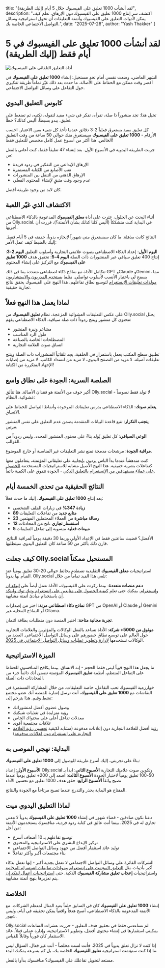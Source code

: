   title: "لقد أنشأت 1000 تعليق على الفيسبوك خلال 5 أيام (إليك الطريقة)",
  description: "اكتشف سر إنتاج 1000 تعليق على الفيسبوك دون الإرهاق. تعلم كيف يمكن لأدوات التعليق على الفيسبوك وأتمتة التعليقات أن تحول استراتيجية وسائل التواصل الاجتماعي الخاصة بك.",
  date: "2025-07-28",
  author: "Yash Thakker"
}

# لقد أنشأت 1000 تعليق على الفيسبوك في 5 أيام فقط (إليك الطريقة)

![أداة التعليق التلقائي على الفيسبوك](/images/blog-posts/facebook-1000-comments.jpeg)

الشهر الماضي، وضعت نفسي أمام تحدٍ مستحيل: إنشاء **1000 تعليق على الفيسبوك** في أقصر وقت ممكن مع الحفاظ على الأصالة. ما حدث بعد ذلك غيّر تماماً طريقة تفكيري حول التفاعل على وسائل التواصل الاجتماعي.

## كابوس التعليق اليدوي

تخيل هذا: تجد منشوراً ذا صلة، تقرأه، تفكر في شيء مفيد لتقوله، تكتبه، ثم تضغط على تعليق. يبدو بسيطاً، أليس كذلك؟ خطأ.

كل تعليق مفيد يستغرق فعلياً 2-3 دقائق عندما تأخذ كل شيء بعين الاعتبار. احسب الأرقام - **1000 تعليق على الفيسبوك** سيستغرق منك حوالي 50 ساعة من وقت التعليق الخالص. هذا أكثر من أسبوع عمل كامل مخصص للتعليق فقط!

جربت الطريقة اليدوية في الأسبوع الأول. بعد إنشاء 47 تعليقاً فقط، كنت أعاني بالفعل من:
- الإرهاق الإبداعي من التفكير في ردود فريدة
- تعب الأصابع من الكتابة المستمرة
- الإرهاق الذهني من التنقل بين المنشورات
- عدم وجود وقت متبقٍ لإنشاء المحتوى الفعلي

كان لابد من وجود طريقة أفضل.

## الاكتشاف الذي غيّر اللعبة

أثناء البحث عن الحلول، عثرت على أداة **معلق الفيسبوك** المدعومة بالذكاء الاصطناعي من Olly.social. في البداية كنت متشككاً (أليس كلنا كذلك بشأن الأتمتة؟)، قررت أن أجربها.

النتائج كانت مذهلة. ما كان سيستغرق مني شهوراً لإنجازه يدوياً، حققته في 5 أيام فقط. إليك بالضبط كيف عمل الأمر:

**اليوم الأول**: إعداد الذكاء الاصطناعي بصوت علامتي التجارية وأسلوب التعليق
**اليوم 2-3**: إنتاج 400 تعليق سياقي عبر المنشورات ذات الصلة
**اليوم 4-5**: تحقيق هدف **1000 تعليق على الفيسبوك** مع التركيز على إنشاء المحتوى

تتكامل الأداة مع نماذج ذكاء اصطناعي متعددة بما في ذلك GPT وClaude وGemini، مما يسمح لي باختيار الأنسب لأسلوب تواصلي. مثلما [يستخدم المدربون والاستشاريون مولدات تعليقات الإنستغرام](https://www.olly.social/blog/post/how-coaches-consultants-use-ig-comment-generator) لتوسيع نطاق تفاعلهم، هذا النهج على الفيسبوك يحقق نتائج تجارية حقيقية.

## لماذا يعمل هذا النهج فعلاً

على عكس التعليقات العشوائية المزعجة، نظام **تعليق الفيسبوك** من Olly.social يحلل محتوى كل منشور وينتج ردوداً ذات صلة سياقية. الذكاء الاصطناعي يفهم:

- مشاعر ونبرة المنشور
- طول الرد المناسب
- المصطلحات الخاصة بالصناعة
- اتساق صوت العلامة التجارية

تطبيق سطح المكتب يعمل باستمرار في الخلفية، يجد تلقائياً المنشورات ذات الصلة وينتج تعليقات أصيلة. لا مزيد من التصفح اليدوي، لا مزيد من انسداد الكاتب، لا مزيد من إصابات الإجهاد المتكررة من الكتابة!

## الصلصة السرية: الجودة على نطاق واسع

أكبر خوف من الأتمتة هو فقدان الأصالة. هنا تتألق Olly.social - لا تولد فقط نصوصاً عشوائية. النظام:

**يتعلم صوتك**: الذكاء الاصطناعي يدرس تعليقاتك الموجودة وأنماط التواصل للحفاظ على الاتساق.

**يتجنب التكرار**: تتبع قاعدة البيانات المتقدمة يضمن عدم التعليق على نفس المنشور مرتين.

**الوعي السياقي**: كل تعليق يُولد بناءً على محتوى المنشور المحدد، وليس ردوداً من القوالب.

**مراقبة الجودة**: مرشحات مدمجة تمنع نشر التعليقات غير المناسبة أو خارج الموضوع.

كنت مندهشاً عندما بدأ الناس يردون بإيجابية على تعليقاتي المؤتمتة، يتعاملون معها كتفاعلات بشرية حقيقية. هذا النهج الأصيل مشابه للاستراتيجيات المستخدمة [للحصول على عملاء مستهدفين من الإنستغرام بالتعليق الذكي](https://www.olly.social/blog/post/how-to-get-targeted-leads-from-instagram-with-smart-commenting) - الجودة تتفوق على الكمية دائماً.

## النتائج الحقيقية من تحدي الخمسة أيام

بعد إنتاج **1000 تعليق على الفيسبوك**، إليك ما حدث فعلاً:

- **زيادة 347%** في زيارات الملف الشخصي
- **89 متابع جديد** من تفاعلات التعليقات
- **23 رسالة مباشرة** من العملاء المحتملين المهتمين
- **12 استفسار تجاري** ناتج من المحادثات
- **5 مبيعات فعلية** منسوبة إلى تفاعل التعليقات

الأفضل؟ قضيت ساعتين فقط في الإعداد الأولي وربما 30 دقيقة يومياً لمراقبة النتائج. قارن ذلك بأكثر من 50 ساعة كان التعليق اليدوي سيتطلبها.

## كيف جعلت Olly.social المستحيل ممكناً

استراتيجيات **معلق الفيسبوك** التقليدية تصطدم بحائط حوالي 20-30 تعليق يومياً عند القيام بها يدوياً. Olly.social تلغي هذا القيد تماماً من خلال:

**دعم منصات متعددة**: بينما ركزت على الفيسبوك، الأداة تعمل أيضاً على [لينكد إن](https://www.olly.social/blog/post/how-to-get-10-plus-leads-everyday-from-linkedin-using-organic-strategies) و[إنستغرام](https://www.olly.social/blog/post/how-to-get-targeted-leads-from-instagram-with-smart-commenting). يمكنك حتى تعلم [كيفية الحصول على متابعين على إنستغرام وتيك توك ولينكد إن](https://www.olly.social/blog/post/how-to-get-followers-instagram-tiktok-linkedin) باستخدام مبادئ أتمتة مشابهة.

**نماذج ذكاء اصطناعي مرنة**: اختر من إصدارات GPT من OpenAI أو Claude أو Gemini أو النماذج المحلية عبر Ollama.

**تجربة مجانية متاحة**: اختبر المنصة دون متطلبات بطاقة ائتمان.

**موثوق من 5000+ شركة**: الأداة تساعد بالفعل الوكالات والمؤثرين والعلامات التجارية حول العالم على توسيع نطاق حضورهم على وسائل التواصل الاجتماعي. العديد من الوكالات تستخدمها [لإدارة وتطوير عمليات وسائل التواصل الاجتماعي في 2025](https://www.olly.social/blog/post/how-to-manage-and-scale-your-social-media-agency-in-2025).

## الميزة الاستراتيجية

ما يجعل هذا النهج قوياً ليس فقط الحجم - إنه الاتساق. بينما يكافح المنافسون للحفاظ على التفاعل المنتظم، أنظمة **تعليق الفيسبوك** المؤتمتة تضمن أنك دائماً جزء من المحادثات ذات الصلة.

خوارزمية الفيسبوك تحب التفاعل، خاصة التعليقات. من خلال المشاركة المستمرة في النقاشات مع **1000 تعليق على الفيسبوك**، أنت ترسل إشارة للمنصة أنك عضو مجتمع نشط وقيم. هذا يترجم إلى:

- وصول عضوي أفضل لمنشوراتك
- رؤية متزايدة في تغذيات شبكتك
- معدلات تفاعل أعلى على محتواك الخاص
- علاقات مجتمعية أقوى
- رؤية أفضل للعلامة التجارية دون إعلانات مدفوعة (مشابه لكيفية [تحسين رؤية العلامة التجارية على إنستغرام دون إعلانات مدفوعة](https://www.olly.social/blog/post/improve-instagram-brand-visibility-without-paid-ads))

## البداية: نهجي الموصى به

بناءً على تجربتي، إليك أسرع طريقة للوصول إلى **1000 تعليق على الفيسبوك**:

**الأسبوع الأول**: إعداد Olly.social وتكوين صوت علامتك التجارية
**الأسبوع الثاني**: ابدأ بـ 50-100 تعليق يومياً لاختبار الجودة
**الأسبوع الثالث**: اصعد إلى 200+ تعليق يومياً عندما تصبح واثقاً
**الأسبوع الرابع**: حقق هدف 1000 تعليق مع تحسين الأداء

المفتاح هو البداية بحذر والتدرج عندما تصبح مرتاحاً مع الجودة والنتائج.

## لماذا التعليق اليدوي ميت

دعنا نكون صادقين - قضاء شهور في إنشاء **1000 تعليق على الفيسبوك** يدوياً لا معنى تجاري له في 2025. بينما أنت عالق في كتابة ردود فردية، منافسوك يستخدمون الأتمتة من أجل:

- توسيع تفاعلهم بـ 10 أضعاف أسرع
- تركيز الإبداع البشري على الاستراتيجية والمحتوى
- توليد عائد استثمار أفضل من جهود وسائل التواصل الاجتماعي
- بناء مجتمعات أكبر وأكثر تفاعلاً

الشركات الفائزة على وسائل التواصل الاجتماعي لا تعمل بجدية أكبر - إنها تعمل بذكاء أكبر بأدوات مثل [التعليق المؤتمت على إنستغرام](https://www.olly.social/blog/post/automate-instagram-comments-without-sounding-spammy) و[مولدات تعليقات إنستغرام المجانية](https://www.olly.social/blog/post/free-instagram-comment-generators) واستراتيجيات **إعجاب تعليق مشاركة الفيسبوك** الذكية. حتى [استراتيجيات أعمال لينكد إن](https://www.olly.social/blog/post/how-does-linkedin-as-a-business-help-small-businesses-succeed) يتم تعزيزها بنهج أتمتة مشابهة.

## الخلاصة

إنشاء **1000 تعليق على الفيسبوك** كان في السابق حلماً بعيد المنال لمعظم الشركات. مع الأتمتة المدعومة بالذكاء الاصطناعي، أصبح هدفاً واقعياً يمكن تحقيقه في أيام، وليس شهور.

Olly.social لم تساعدني فقط في تحقيق هدف التعليق - حررت عشرات الساعات يمكنني استثمارها في إنشاء محتوى أفضل، وتطوير الاستراتيجية، وإدارة عملي فعلاً. عائد الاستثمار كان فورياً وقابلاً للقياس.

إذا كنت لا تزال تعلق يدوياً في 2025، فأنت لست مخلصاً - أنت غير فعال. السؤال ليس ما إذا كنت ستؤتمت استراتيجية **تعليق الفيسبوك** الخاصة بك، بل كم بسرعة يمكنك البدء.

مستعد لتحويل تفاعلك على الفيسبوك؟ منافسوك بدأوا بالفعل.